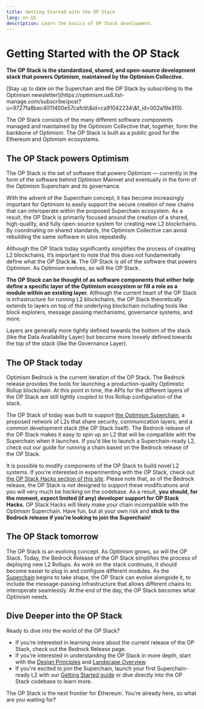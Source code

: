 ```yaml
---
title: Getting Started with the OP Stack
lang: en-US
description: Learn the basics of OP Stack development.
---
```



# Getting Started with the OP Stack

**The OP Stack is the standardized, shared, and open-source development stack that powers Optimism, maintained by the Optimism Collective.**

<Callout type="info">
  [Stay up to date on the Superchain and the OP Stack by subscribing to the Optimism newsletter](https://optimism.us6.list-manage.com/subscribe/post?u=9727fa8bec4011400e57cafcb\&id=ca91042234\&f_id=002a19e3f0).
</Callout>

The OP Stack consists of the many different software components managed and maintained by the Optimism Collective that, together, form the backbone of Optimism.
The OP Stack is built as a public good for the Ethereum and Optimism ecosystems.

## The OP Stack powers Optimism

The OP Stack is the set of software that powers Optimism — currently in the form of the software behind Optimism Mainnet and eventually in the form of the Optimism Superchain and its governance.

With the advent of the Superchain concept, it has become increasingly important for Optimism to easily support the secure creation of new chains that can interoperate within the proposed Superchain ecosystem.
As a result, the OP Stack is primarily focused around the creation of a shared, high-quality, and fully open-source system for creating new L2 blockchains.
By coordinating on shared standards, the Optimism Collective can avoid rebuilding the same software in silos repeatedly.

Although the OP Stack today significantly simplifies the process of creating L2 blockchains, it’s important to note that this does not fundamentally define what the OP Stack **is**.
The OP Stack is *all* of the software that powers Optimism.
As Optimism evolves, so will the OP Stack.

**The OP Stack can be thought of as software components that either help define a specific layer of the Optimism ecosystem or fill a role as a module within an existing layer.**
Although the current heart of the OP Stack is infrastructure for running L2 blockchains, the OP Stack theoretically extends to layers on top of the underlying blockchain including tools like block explorers, message passing mechanisms, governance systems, and more.

Layers are generally more tightly defined towards the bottom of the stack (like the Data Availability Layer) but become more loosely defined towards the top of the stack (like the Governance Layer).

## The OP Stack today

Optimism Bedrock is the current iteration of the OP Stack.
The Bedrock release provides the tools for launching a production-quality Optimistic Rollup blockchain.
At this point in time, the APIs for the different layers of the OP Stack are still tightly coupled to this Rollup configuration of the stack.

The OP Stack of today was built to support [the Optimism Superchain](/stack/explainer), a proposed network of L2s that share security, communication layers, and a common development stack (the OP Stack itself).
The Bedrock release of the OP Stack makes it easy to spin up an L2 that will be compatible with the Superchain when it launches.
If you'd like to launch a Superchain-ready L2, check out our guide for running a chain based on the Bedrock release of the OP Stack.

It is possible to modify components of the OP Stack to build novel L2 systems.
If you're interested in experimenting with the OP Stack, check out [the OP Stack Hacks section of this site](/builders/chain-operators/hacks/overview).
Please note that, as of the Bedrock release, the OP Stack is *not* designed to support these modifications and you will very much be *hacking* on the codebase.
As a result, **you should, for the moment, expect limited (if any) developer support for OP Stack Hacks.**
OP Stack Hacks will likely make your chain incompatible with the Optimism Superchain.
Have fun, but at your own risk and **stick to the Bedrock release if you're looking to join the Superchain!**

## The OP Stack tomorrow

The OP Stack is an evolving concept.
As Optimism grows, so will the OP Stack.
Today, the Bedrock Release of the OP Stack simplifies the process of deploying new L2 Rollups.
As work on the stack continues, it should become easier to plug in and configure different modules.
As the [Superchain](explainer) begins to take shape, the OP Stack can evolve alongside it, to include the message-passing infrastructure that allows different chains to interoperate seamlessly.
At the end of the day, the OP Stack becomes what Optimism needs.

## Dive Deeper into the OP Stack

Ready to dive into the world of the OP Stack?

*   If you’re interested in learning more about the current release of the OP Stack, check out the Bedrock Release page.
*   If you’re interested in understanding the OP Stack in more depth, start with the [Design Principles](protocol/design-principles) and [Landscape Overview](landscape).
*   If you're excited to join the Superchain, launch your first Superchain-ready L2 with our [Getting Started guide](explainer) or dive directly into the OP Stack codebase to learn more.

The OP Stack is the next frontier for Ethereum. You’re already here, so what are you waiting for?
